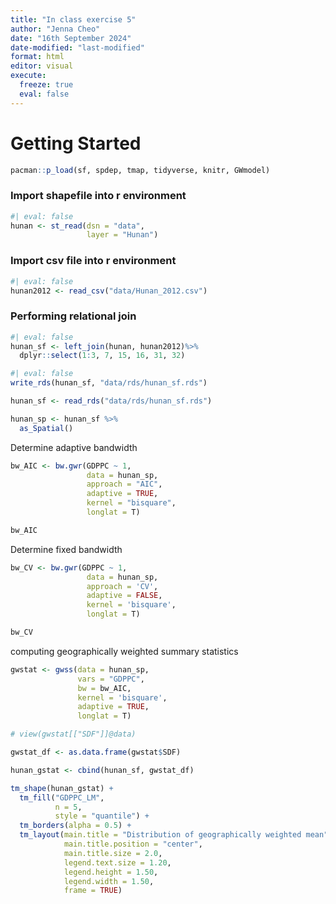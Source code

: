 ```yaml
---
title: "In class exercise 5"
author: "Jenna Cheo"
date: "16th September 2024"
date-modified: "last-modified"
format: html
editor: visual
execute: 
  freeze: true
  eval: false
---
```


# Getting Started

```r
pacman::p_load(sf, spdep, tmap, tidyverse, knitr, GWmodel)
```

### Import shapefile into r environment

```r
#| eval: false
hunan <- st_read(dsn = "data",
                 layer = "Hunan")
```

### Import csv file into r environment

```r
#| eval: false
hunan2012 <- read_csv("data/Hunan_2012.csv")
```

### Performing relational join

```r
#| eval: false
hunan_sf <- left_join(hunan, hunan2012)%>%
  dplyr::select(1:3, 7, 15, 16, 31, 32)
```

```r
#| eval: false
write_rds(hunan_sf, "data/rds/hunan_sf.rds")
```

```r
hunan_sf <- read_rds("data/rds/hunan_sf.rds")
```

```r
hunan_sp <- hunan_sf %>%
  as_Spatial()
```

Determine adaptive bandwidth

```r
bw_AIC <- bw.gwr(GDPPC ~ 1, 
                 data = hunan_sp, 
                 approach = "AIC", 
                 adaptive = TRUE, 
                 kernel = "bisquare", 
                 longlat = T)
```

```r
bw_AIC
```

Determine fixed bandwidth

```r
bw_CV <- bw.gwr(GDPPC ~ 1,
                 data = hunan_sp,
                 approach = 'CV',
                 adaptive = FALSE,
                 kernel = 'bisquare',
                 longlat = T)
```

```r
bw_CV
```

computing geographically weighted summary statistics

```r
gwstat <- gwss(data = hunan_sp,
               vars = "GDPPC",
               bw = bw_AIC,
               kernel = 'bisquare',
               adaptive = TRUE,
               longlat = T)
```

```r
# view(gwstat[["SDF"]]@data)
```

```r
gwstat_df <- as.data.frame(gwstat$SDF)
```

```r
hunan_gstat <- cbind(hunan_sf, gwstat_df)
```

```r
tm_shape(hunan_gstat) +
  tm_fill("GDPPC_LM",
          n = 5,
          style = "quantile") +
  tm_borders(alpha = 0.5) + 
  tm_layout(main.title = "Distribution of geographically weighted mean",
            main.title.position = "center",
            main.title.size = 2.0,
            legend.text.size = 1.20,
            legend.height = 1.50,
            legend.width = 1.50,
            frame = TRUE) 
```
